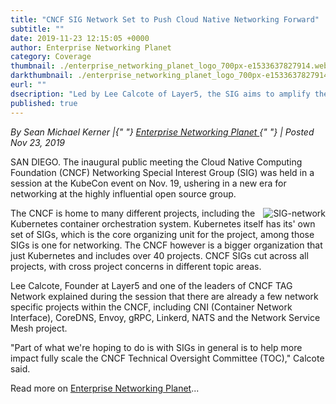 ```yaml
---
title: "CNCF SIG Network Set to Push Cloud Native Networking Forward"
subtitle: ""
date: 2019-11-23 12:15:05 +0000
author: Enterprise Networking Planet
category: Coverage
thumbnail: ./enterprise_networking_planet_logo_700px-e1533637827914.webp
darkthumbnail: ./enterprise_networking_planet_logo_700px-e1533637827914.webp
eurl: ""
dsecription: "Led by Lee Calcote of Layer5, the SIG aims to amplify the impact of the CNCF Technical Oversight Committee by addressing cross-project networking concerns, encompassing projects like CNI, CoreDNS, Envoy, gRPC, Linkerd, NATS, and Network Service Mesh"
published: true
---
```



<NewsWrapper>

<i>
  By Sean Michael Kerner |{" "}
  <a href="http://www.enterprisenetworkingplanet.com/datacenter/cncf-sig-network-set-to-push-cloud-native-networking-forward.html">
    Enterprise Networking Planet
  </a>{" "}
  | Posted Nov 23, 2019
</i>

SAN DIEGO. The inaugural public meeting the Cloud Native Computing Foundation (CNCF) Networking Special Interest Group (SIG) was held in a session at the KubeCon event on Nov. 19, ushering in a new era for networking at the highly influential open source group.

<img src={SIG_network} style="position:relative; float:right;" alt="SIG-network" />

The CNCF is home to many different projects, including the Kubernetes container orchestration system. Kubernetes itself has its' own set of SIGs, which is the core organizing unit for the project, among those SIGs is one for networking. The CNCF however is a bigger organization that just Kubernetes and includes over 40 projects. CNCF SIGs cut across all projects, with cross project concerns in different topic areas.

Lee Calcote, Founder at Layer5 and one of the leaders of CNCF TAG Network explained during the session that there are already a few network specific projects within the CNCF, including CNI (Container Network Interface), CoreDNS, Envoy, gRPC, Linkerd, NATS and the Network Service Mesh project.

"Part of what we're hoping to do is with SIGs in general is to help more impact fully scale the CNCF Technical Oversight Committee (TOC)," Calcote said.

Read more on <a href="http://www.enterprisenetworkingplanet.com/datacenter/cncf-sig-network-set-to-push-cloud-native-networking-forward.html">Enterprise Networking Planet</a>...

</NewsWrapper>
